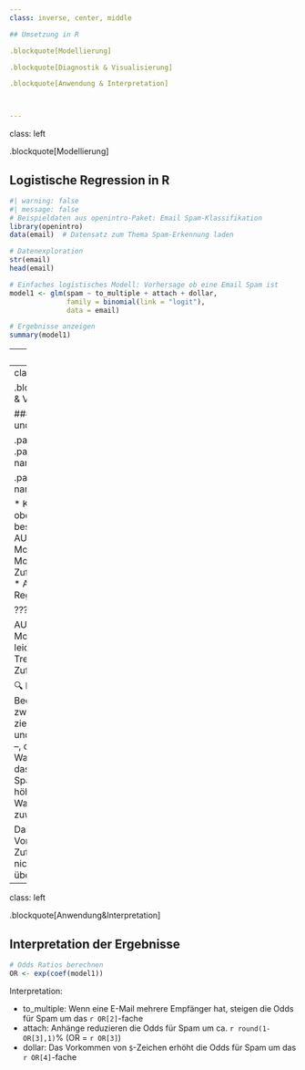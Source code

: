 ```yaml
---
class: inverse, center, middle

## Umsetzung in R

.blockquote[Modellierung]

.blockquote[Diagnostik & Visualisierung]

.blockquote[Anwendung & Interpretation]



---
```

class: left

.blockquote[Modellierung]

## Logistische Regression in R

```r
#| warning: false
#| message: false
# Beispieldaten aus openintro-Paket: Email Spam-Klassifikation
library(openintro)
data(email)  # Datensatz zum Thema Spam-Erkennung laden

# Datenexploration
str(email)
head(email)

# Einfaches logistisches Modell: Vorhersage ob eine Email Spam ist
model1 <- glm(spam ~ to_multiple + attach + dollar, 
              family = binomial(link = "logit"), 
              data = email)

# Ergebnisse anzeigen
summary(model1)
```



---
class: left

.blockquote[Modellierung]

## Modellerweiterung

```r
# Komplexeres Modell mit weiteren Prädiktoren
model2 <- glm(spam ~ to_multiple + attach + dollar + winner + format + re_subj, 
              family = binomial(link = "logit"), 
              data = email)

# Kategoriale Prädiktoren
model3 <- glm(spam ~ to_multiple + attach + dollar + number, 
              family = binomial(link = "logit"), 
              data = email)

# Modellvergleich
anova(model1, model2, test = "Chisq")
AIC(model1, model2, model3)
```

---
class: left

.blockquote[Diagnostik & Visualisierung]

### Modelldiagnostik und ROC-Kurven

.panelset[
.panel[.panel-name[Vorhersagen]
```r
# Vorhersagen
pred_prob <- predict(model1, type = "response")
head(pred_prob)
```
]

.panel[.panel-name[ROC-Kurve]
```r
# ROC-Kurve und AUC
library(pROC)  # zuerst das pROC-Paket installieren mit install.packages("pROC")
roc_curve <- pROC::roc(response = email$spam, predictor = pred_prob)
pROC::auc(roc_curve)  # Area under the curve
```
]
.panel[.panel-name[Interpretation...]
... der ROC-Kurve:

* Kurve nahe der oberen linken Ecke → besseres Modell
  * AUC = 1: perfektes Modell
  * AUC = 0.5: Modell nicht besser als Zufall (diagonale Linie)
  * AUC > 0.8: in der Regel gutes Modell
]
]


???

AUC = 0.5968: Das Modell hat nur eine leicht bessere Trennschärfe als Zufall.

🔍 Konkrete Bedeutung:
Wenn du zwei zufällige E-Mails ziehst – eine Spam und eine Nicht-Spam –, dann ist die Wahrscheinlichkeit, dass dein Modell der Spam-Mail eine höhere Wahrscheinlichkeit zuweist, etwa 59,7 %.

Das ist nur ein kleiner Vorteil gegenüber dem Zufall (50 %), also nicht besonders überzeugend.
---
class: left

.blockquote[Anwendung&Interpretation]

## Interpretation der Ergebnisse

```r
# Odds Ratios berechnen
OR <- exp(coef(model1))

```


Interpretation:

* to_multiple: Wenn eine E-Mail mehrere Empfänger hat, steigen die Odds für Spam um das `r OR[2]`-fache
* attach: Anhänge reduzieren die Odds für Spam um ca. `r round(1-OR[3],1)`% (OR = `r OR[3]`)
* dollar: Das Vorkommen von `$`-Zeichen erhöht die Odds für Spam um das `r OR[4]`-fache


